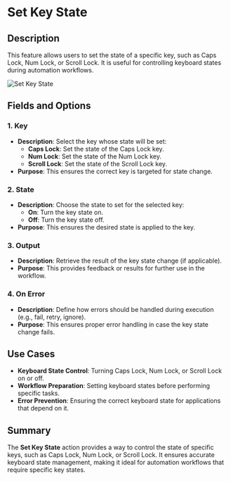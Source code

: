 # Set Key State  

## Description

This feature allows users to set the state of a specific key, such as Caps Lock, Num Lock, or Scroll Lock. It is useful for controlling keyboard states during automation workflows.  

![Set Key State](../../assets/mouse-and-keyboard/set-key-state.png)  

## Fields and Options  

### 1. **Key** 

- **Description**: Select the key whose state will be set:  
  - **Caps Lock**: Set the state of the Caps Lock key.  
  - **Num Lock**: Set the state of the Num Lock key.  
  - **Scroll Lock**: Set the state of the Scroll Lock key.  
- **Purpose**: This ensures the correct key is targeted for state change.  

### 2. **State** 

- **Description**: Choose the state to set for the selected key:  
  - **On**: Turn the key state on.  
  - **Off**: Turn the key state off.  
- **Purpose**: This ensures the desired state is applied to the key.  

### 3. **Output** 

- **Description**: Retrieve the result of the key state change (if applicable).  
- **Purpose**: This provides feedback or results for further use in the workflow.  

### 4. **On Error**

- **Description**: Define how errors should be handled during execution (e.g., fail, retry, ignore).  
- **Purpose**: This ensures proper error handling in case the key state change fails.

## Use Cases

- **Keyboard State Control**: Turning Caps Lock, Num Lock, or Scroll Lock on or off.  
- **Workflow Preparation**: Setting keyboard states before performing specific tasks.  
- **Error Prevention**: Ensuring the correct keyboard state for applications that depend on it.  

## Summary

The **Set Key State** action provides a way to control the state of specific keys, such as Caps Lock, Num Lock, or Scroll Lock. It ensures accurate keyboard state management, making it ideal for automation workflows that require specific key states.